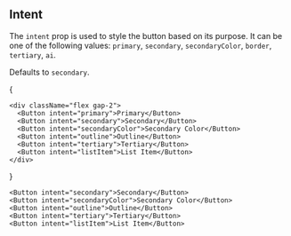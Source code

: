 
## Intent

The `intent` prop is used to style the button based on its purpose. It can be
one of the following values: `primary`, `secondary`, `secondaryColor`, `border`,
`tertiary`, `ai`.

Defaults to `secondary`.

{

    <div className="flex gap-2">
      <Button intent="primary">Primary</Button>
      <Button intent="secondary">Secondary</Button>
      <Button intent="secondaryColor">Secondary Color</Button>
      <Button intent="outline">Outline</Button>
      <Button intent="tertiary">Tertiary</Button>
      <Button intent="listItem">List Item</Button>
    </div>

}

```tsx
<Button intent="secondary">Secondary</Button>
<Button intent="secondaryColor">Secondary Color</Button>
<Button intent="outline">Outline</Button>
<Button intent="tertiary">Tertiary</Button>
<Button intent="listItem">List Item</Button>
```
